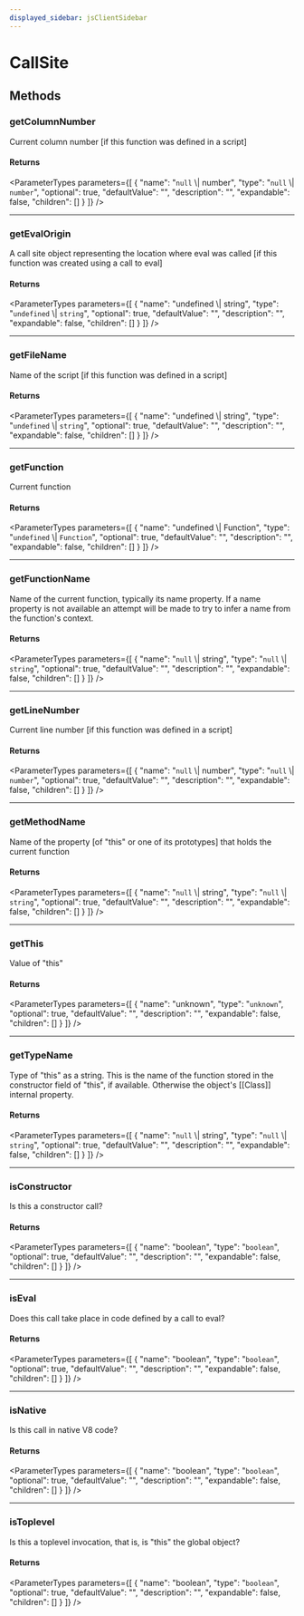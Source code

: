 ```yaml
---
displayed_sidebar: jsClientSidebar
---
```



# CallSite

## Methods

### getColumnNumber

Current column number [if this function was defined in a script]

#### Returns

<ParameterTypes parameters={[
  {
    "name": "``null`` \\| number",
    "type": "``null`` \\| `number`",
    "optional": true,
    "defaultValue": "",
    "description": "",
    "expandable": false,
    "children": []
  }
]} />

___

### getEvalOrigin

A call site object representing the location where eval was called
[if this function was created using a call to eval]

#### Returns

<ParameterTypes parameters={[
  {
    "name": "undefined \\| string",
    "type": "`undefined` \\| `string`",
    "optional": true,
    "defaultValue": "",
    "description": "",
    "expandable": false,
    "children": []
  }
]} />

___

### getFileName

Name of the script [if this function was defined in a script]

#### Returns

<ParameterTypes parameters={[
  {
    "name": "undefined \\| string",
    "type": "`undefined` \\| `string`",
    "optional": true,
    "defaultValue": "",
    "description": "",
    "expandable": false,
    "children": []
  }
]} />

___

### getFunction

Current function

#### Returns

<ParameterTypes parameters={[
  {
    "name": "undefined \\| Function",
    "type": "`undefined` \\| `Function`",
    "optional": true,
    "defaultValue": "",
    "description": "",
    "expandable": false,
    "children": []
  }
]} />

___

### getFunctionName

Name of the current function, typically its name property.
If a name property is not available an attempt will be made to try
to infer a name from the function's context.

#### Returns

<ParameterTypes parameters={[
  {
    "name": "``null`` \\| string",
    "type": "``null`` \\| `string`",
    "optional": true,
    "defaultValue": "",
    "description": "",
    "expandable": false,
    "children": []
  }
]} />

___

### getLineNumber

Current line number [if this function was defined in a script]

#### Returns

<ParameterTypes parameters={[
  {
    "name": "``null`` \\| number",
    "type": "``null`` \\| `number`",
    "optional": true,
    "defaultValue": "",
    "description": "",
    "expandable": false,
    "children": []
  }
]} />

___

### getMethodName

Name of the property [of "this" or one of its prototypes] that holds
the current function

#### Returns

<ParameterTypes parameters={[
  {
    "name": "``null`` \\| string",
    "type": "``null`` \\| `string`",
    "optional": true,
    "defaultValue": "",
    "description": "",
    "expandable": false,
    "children": []
  }
]} />

___

### getThis

Value of "this"

#### Returns

<ParameterTypes parameters={[
  {
    "name": "unknown",
    "type": "`unknown`",
    "optional": true,
    "defaultValue": "",
    "description": "",
    "expandable": false,
    "children": []
  }
]} />

___

### getTypeName

Type of "this" as a string.
This is the name of the function stored in the constructor field of
"this", if available.  Otherwise the object's [[Class]] internal
property.

#### Returns

<ParameterTypes parameters={[
  {
    "name": "``null`` \\| string",
    "type": "``null`` \\| `string`",
    "optional": true,
    "defaultValue": "",
    "description": "",
    "expandable": false,
    "children": []
  }
]} />

___

### isConstructor

Is this a constructor call?

#### Returns

<ParameterTypes parameters={[
  {
    "name": "boolean",
    "type": "`boolean`",
    "optional": true,
    "defaultValue": "",
    "description": "",
    "expandable": false,
    "children": []
  }
]} />

___

### isEval

Does this call take place in code defined by a call to eval?

#### Returns

<ParameterTypes parameters={[
  {
    "name": "boolean",
    "type": "`boolean`",
    "optional": true,
    "defaultValue": "",
    "description": "",
    "expandable": false,
    "children": []
  }
]} />

___

### isNative

Is this call in native V8 code?

#### Returns

<ParameterTypes parameters={[
  {
    "name": "boolean",
    "type": "`boolean`",
    "optional": true,
    "defaultValue": "",
    "description": "",
    "expandable": false,
    "children": []
  }
]} />

___

### isToplevel

Is this a toplevel invocation, that is, is "this" the global object?

#### Returns

<ParameterTypes parameters={[
  {
    "name": "boolean",
    "type": "`boolean`",
    "optional": true,
    "defaultValue": "",
    "description": "",
    "expandable": false,
    "children": []
  }
]} />
